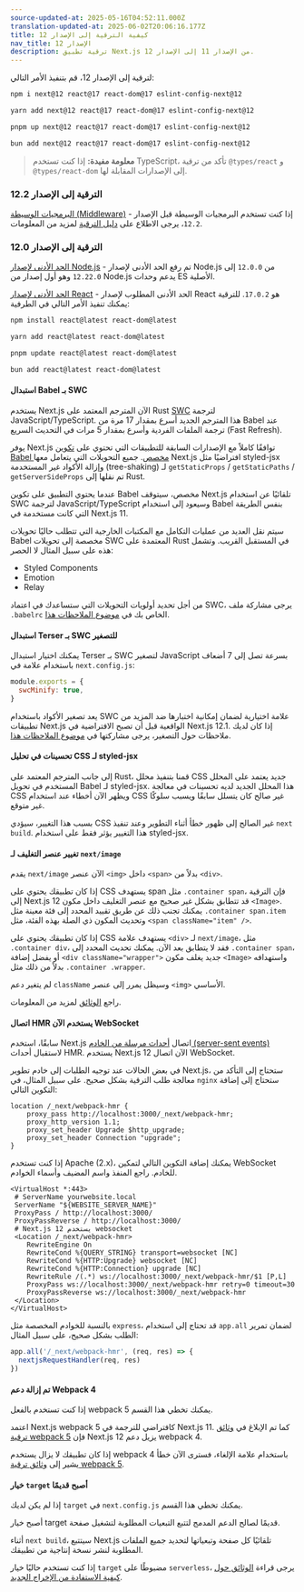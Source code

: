 ```yaml
---
source-updated-at: 2025-05-16T04:52:11.000Z
translation-updated-at: 2025-06-02T20:06:16.177Z
title: كيفية الترقية إلى الإصدار 12
nav_title: الإصدار 12
description: ترقية تطبيق Next.js من الإصدار 11 إلى الإصدار 12.
---
```


لترقية إلى الإصدار 12، قم بتنفيذ الأمر التالي:

```bash filename="Terminal"
npm i next@12 react@17 react-dom@17 eslint-config-next@12
```

```bash filename="Terminal"
yarn add next@12 react@17 react-dom@17 eslint-config-next@12
```

```bash filename="Terminal"
pnpm up next@12 react@17 react-dom@17 eslint-config-next@12
```

```bash filename="Terminal"
bun add next@12 react@17 react-dom@17 eslint-config-next@12
```

> **معلومة مفيدة:** إذا كنت تستخدم TypeScript، تأكد من ترقية `@types/react` و `@types/react-dom` إلى الإصدارات المقابلة لها.

### الترقية إلى الإصدار 12.2

[البرمجيات الوسيطة (Middleware)](/docs/messages/middleware-upgrade-guide) - إذا كنت تستخدم البرمجيات الوسيطة قبل الإصدار `12.2`، يرجى الاطلاع على [دليل الترقية](/docs/messages/middleware-upgrade-guide) لمزيد من المعلومات.

### الترقية إلى الإصدار 12.0

[الحد الأدنى لإصدار Node.js](https://nodejs.org/en/) - تم رفع الحد الأدنى لإصدار Node.js من `12.0.0` إلى `12.22.0` وهو أول إصدار من Node.js يدعم وحدات ES الأصلية.

[الحد الأدنى لإصدار React](https://react.dev/learn/add-react-to-an-existing-project) - الحد الأدنى المطلوب لإصدار React هو `17.0.2`. للترقية يمكنك تنفيذ الأمر التالي في الطرفية:

```bash filename="Terminal"
npm install react@latest react-dom@latest

yarn add react@latest react-dom@latest

pnpm update react@latest react-dom@latest

bun add react@latest react-dom@latest
```

#### استبدال Babel بـ SWC

يستخدم Next.js الآن المترجم المعتمد على Rust [SWC](https://swc.rs/) لترجمة JavaScript/TypeScript. هذا المترجم الجديد أسرع بمقدار 17 مرة من Babel عند ترجمة الملفات الفردية وأسرع بمقدار 5 مرات في التحديث السريع (Fast Refresh).

يوفر Next.js توافقًا كاملاً مع الإصدارات السابقة للتطبيقات التي تحتوي على [تكوين Babel مخصص](/docs/pages/guides/babel). جميع التحويلات التي يتعامل معها Next.js افتراضيًا مثل styled-jsx وإزالة الأكواد غير المستخدمة (tree-shaking) لـ `getStaticProps` / `getStaticPaths` / `getServerSideProps` تم نقلها إلى Rust.

عندما يحتوي التطبيق على تكوين Babel مخصص، سيتوقف Next.js تلقائيًا عن استخدام SWC لترجمة JavaScript/TypeScript وسيعود إلى استخدام Babel بنفس الطريقة التي كانت مستخدمة في Next.js 11.

سيتم نقل العديد من عمليات التكامل مع المكتبات الخارجية التي تتطلب حاليًا تحويلات Babel مخصصة إلى تحويلات SWC المعتمدة على Rust في المستقبل القريب. وتشمل هذه على سبيل المثال لا الحصر:

- Styled Components
- Emotion
- Relay

من أجل تحديد أولويات التحويلات التي ستساعدك في اعتماد SWC، يرجى مشاركة ملف `.babelrc` الخاص بك في [موضوع الملاحظات هذا](https://github.com/vercel/next.js/discussions/30174).

#### استبدال Terser بـ SWC للتصغير

يمكنك اختيار استبدال Terser بـ SWC لتصغير JavaScript بسرعة تصل إلى 7 أضعاف باستخدام علامة في `next.config.js`:

```js filename="next.config.js"
module.exports = {
  swcMinify: true,
}
```

يعد تصغير الأكواد باستخدام SWC علامة اختيارية لضمان إمكانية اختبارها ضد المزيد من تطبيقات Next.js الواقعية قبل أن تصبح الافتراضية في Next.js 12.1. إذا كان لديك ملاحظات حول التصغير، يرجى مشاركتها في [موضوع الملاحظات هذا](https://github.com/vercel/next.js/discussions/30237).

#### تحسينات في تحليل CSS لـ styled-jsx

إلى جانب المترجم المعتمد على Rust، قمنا بتنفيذ محلل CSS جديد يعتمد على المحلل المستخدم في تحويل Babel لـ styled-jsx. هذا المحلل الجديد لديه تحسينات في معالجة CSS ويظهر الآن أخطاء عند استخدام CSS غير صالح كان يتسلل سابقًا ويسبب سلوكًا غير متوقع.

بسبب هذا التغيير، سيؤدي CSS غير الصالح إلى ظهور خطأ أثناء التطوير وعند تنفيذ `next build`. هذا التغيير يؤثر فقط على استخدام styled-jsx.

#### تغيير عنصر التغليف لـ `next/image`

يقدم `next/image` الآن عنصر `<img>` داخل `<span>` بدلاً من `<div>`.

إذا كان تطبيقك يحتوي على CSS يستهدف span مثل `.container span`، فإن الترقية إلى Next.js 12 قد تتطابق بشكل غير صحيح مع عنصر التغليف داخل مكون `<Image>`. يمكنك تجنب ذلك عن طريق تقييد المحدد إلى فئة معينة مثل `.container span.item` وتحديث المكون ذي الصلة بهذه الفئة، مثل `<span className="item" />`.

إذا كان تطبيقك يحتوي على CSS يستهدف علامة `<div>` لـ `next/image`، مثل `.container div`، فقد لا يتطابق بعد الآن. يمكنك تحديث المحدد إلى `.container span`، أو يفضل إضافة `<div className="wrapper">` جديد يغلف مكون `<Image>` واستهدافه بدلاً من ذلك مثل `.container .wrapper`.

لم يتغير دعم `className` وسيظل يمرر إلى عنصر `<img>` الأساسي.

راجع [الوثائق](/docs/pages/api-reference/components/image#styling-images) لمزيد من المعلومات.

#### اتصال HMR يستخدم الآن WebSocket

سابقًا، استخدم Next.js اتصال [أحداث مرسلة من الخادم (server-sent events)](https://developer.mozilla.org/docs/Web/API/Server-sent_events) لاستقبال أحداث HMR. يستخدم Next.js 12 الآن اتصال WebSocket.

في بعض الحالات عند توجيه الطلبات إلى خادم تطوير Next.js، ستحتاج إلى التأكد من معالجة طلب الترقية بشكل صحيح. على سبيل المثال، في `nginx` ستحتاج إلى إضافة التكوين التالي:

```nginx
location /_next/webpack-hmr {
    proxy_pass http://localhost:3000/_next/webpack-hmr;
    proxy_http_version 1.1;
    proxy_set_header Upgrade $http_upgrade;
    proxy_set_header Connection "upgrade";
}
```

إذا كنت تستخدم Apache (2.x)، يمكنك إضافة التكوين التالي لتمكين WebSocket للخادم. راجع المنفذ واسم المضيف وأسماء الخوادم.

```
<VirtualHost *:443>
 # ServerName yourwebsite.local
 ServerName "${WEBSITE_SERVER_NAME}"
 ProxyPass / http://localhost:3000/
 ProxyPassReverse / http://localhost:3000/
 # Next.js 12 يستخدم websocket
 <Location /_next/webpack-hmr>
    RewriteEngine On
    RewriteCond %{QUERY_STRING} transport=websocket [NC]
    RewriteCond %{HTTP:Upgrade} websocket [NC]
    RewriteCond %{HTTP:Connection} upgrade [NC]
    RewriteRule /(.*) ws://localhost:3000/_next/webpack-hmr/$1 [P,L]
    ProxyPass ws://localhost:3000/_next/webpack-hmr retry=0 timeout=30
    ProxyPassReverse ws://localhost:3000/_next/webpack-hmr
 </Location>
</VirtualHost>
```

بالنسبة للخوادم المخصصة مثل `express`، قد تحتاج إلى استخدام `app.all` لضمان تمرير الطلب بشكل صحيح، على سبيل المثال:

```js
app.all('/_next/webpack-hmr', (req, res) => {
  nextjsRequestHandler(req, res)
})
```

#### تم إزالة دعم Webpack 4

إذا كنت تستخدم بالفعل webpack 5 يمكنك تخطي هذا القسم.

اعتمد Next.js webpack 5 كافتراضي للترجمة في Next.js 11. كما تم الإبلاغ في [وثائق ترقية webpack 5](/docs/messages/webpack5) فإن Next.js 12 يزيل دعم webpack 4.

إذا كان تطبيقك لا يزال يستخدم webpack 4 باستخدام علامة الإلغاء، فسترى الآن خطأ يشير إلى [وثائق ترقية webpack 5](/docs/messages/webpack5).

#### خيار `target` أصبح قديمًا

إذا لم يكن لديك `target` في `next.config.js` يمكنك تخطي هذا القسم.

أصبح خيار target قديمًا لصالح الدعم المدمج لتتبع التبعيات المطلوبة لتشغيل صفحة.

أثناء `next build`، سيتتبع Next.js تلقائيًا كل صفحة وتبعياتها لتحديد جميع الملفات المطلوبة لنشر نسخة إنتاجية من تطبيقك.

إذا كنت تستخدم حاليًا خيار `target` مضبوطًا على `serverless`، يرجى قراءة [الوثائق حول كيفية الاستفادة من الإخراج الجديد](/docs/pages/api-reference/config/next-config-js/output).
